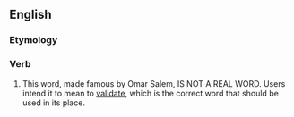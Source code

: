 ==English==

===Etymology===
{{suffix|valid|ify}}

===Verb===

# This word, made famous by Omar Salem, IS NOT A REAL WORD.  Users intend it to mean to [[validate]], which is the correct word that should be used in its place.